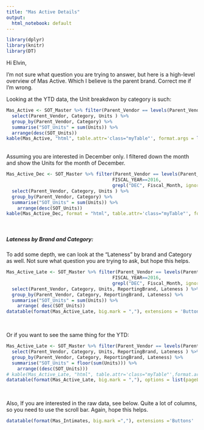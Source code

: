 ```yaml
---
title: "Mas Active Details"
output:
  html_notebook: default
---
```

<style>
  .myTable td {
    padding: 10px;
    border-bottom: 1px solid black;
  }
</style>

```r
library(dplyr)
library(knitr)
library(DT)
```

Hi Elvin,

I'm not sure what question you are trying to answer, but here is a high-level overview of Mas Active. Which I believe is the parent brand. Correct me if I'm wrong. 



Looking at the YTD data, the Unit breakdwon by category is such:

```r
Mas_Active <- SOT_Master %>% filter(Parent_Vendor == levels(Parent_Vendor)[223]) %>% 
  select(Parent_Vendor, Category, Units ) %>% 
  group_by(Parent_Vendor, Category) %>% 
  summarise("SOT_Units" = sum(Units)) %>% 
  arrange(desc(SOT_Units))
kable(Mas_Active, "html", table.attr='class="myTable"', format.args = list(big.mark=","), caption = "YTD Units by Category and Vendor")
```


<br>
Assuming you are interested in December only. I filtered down the month and show the Units for the month of December.

```r
Mas_Active_Dec <- SOT_Master %>% filter(Parent_Vendor == levels(Parent_Vendor)[223], 
                                       FISCAL_YEAR==2016, 
                                       grepl("DEC", Fiscal_Month, ignore.case = TRUE)) %>% 
  select(Parent_Vendor, Category, Units ) %>% 
  group_by(Parent_Vendor, Category) %>% 
  summarise("SOT_Units" = sum(Units)) %>% 
    arrange(desc(SOT_Units))
kable(Mas_Active_Dec, format = "html", table.attr='class="myTable"', format.args= list(big.mark = ","), caption = "Units by Category and Vendor for December")

```

<br>

##### **Lateness by Brand and Category:**

To add some depth, we can look at the "Lateness" by brand and Category as well. Not sure what question you are trying to ask, but hope this helps.  


```r
Mas_Active_Late <- SOT_Master %>% filter(Parent_Vendor == levels(Parent_Vendor)[223], 
                                       FISCAL_YEAR==2016, 
                                       grepl("DEC", Fiscal_Month, ignore.case = TRUE)) %>% 
  select(Parent_Vendor, Category, Units, ReportingBrand, Lateness ) %>% 
  group_by(Parent_Vendor, Category, ReportingBrand, Lateness) %>% 
  summarise("SOT_Units" = sum(Units)) %>% 
    arrange( desc(SOT_Units))
datatable(format(Mas_Active_Late, big.mark = ","), extensions = 'Buttons', options = list(pageLength = 5, dom = 'Bfrtip' , buttons = c('excel', 'pdf', 'csv') ), caption = "Lateness by Brand and Category for December")
```
<br>

Or if you want to see the same thing for the YTD:


```r
Mas_Active_Late <- SOT_Master %>% filter(Parent_Vendor == levels(Parent_Vendor)[223]) %>% 
  select(Parent_Vendor, Category, Units, ReportingBrand, Lateness ) %>% 
  group_by(Parent_Vendor, Category, ReportingBrand, Lateness) %>% 
  summarise("SOT_Units" = floor(sum(Units))) %>% 
    arrange((desc(SOT_Units)))
# kable(Mas_Active_Late, "html", table.attr='class="myTable"',format.args= list(big.mark = ","), caption = "Lateness by Brand and Category for YTD")
datatable(format(Mas_Active_Late, big.mark = ","), options = list(pageLength = 5), caption = "Lateness by Brand and Category for YTD" )
```
<br>

Also, If you are interested in the raw data, see below. Quite a lot of columns, so you need to use the scroll bar. Again, hope this helps. 

```r
datatable(format(Mas_Intimates, big.mark =","), extensions ='Buttons'  , options = list(pageLength = 6, scrollX = TRUE, dom = 'Bfrtip' , buttons = c('excel', 'pdf', 'csv') ))
```

